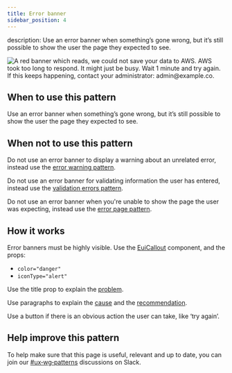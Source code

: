 ```yaml
---
title: Error banner
sidebar_position: 4
---
```


description: Use an error banner when something’s gone wrong, but it’s still possible to show the user the page they expected to see.


![A red banner which reads, we could not save your data to AWS. AWS took too long to respond. It might just be busy. Wait 1 minute and try again. If this keeps happening, contact your administrator: admin@example.co.](./images/error-banner.webp)

## When to use this pattern

Use an error banner when something’s gone wrong, but it’s still possible to show the user the page they expected to see.

## When not to use this pattern

Do not use an error banner to display a warning about an unrelated error, instead use the [error warning pattern](./error-warning.mdx).

Do not use an error banner for validating information the user has entered, instead use the [validation errors pattern](./error-validation.mdx).

Do not use an error banner when you're unable to show the page the user was expecting, instead use the [error page pattern](./error-page.mdx).

## How it works

Error banners must be highly visible. Use the [EuiCallout](../../components/display/callout.mdx) component, and the props:
- `color="danger"`
- `iconType="alert"`

Use the title prop to explain the [problem](./how-to-write-good-error-messages.mdx#1-the-problem).

Use paragraphs to explain the [cause](./how-to-write-good-error-messages.mdx#2-the-cause) and the [recommendation](./how-to-write-good-error-messages.mdx#3-the-recommendation).

Use a button if there is an obvious action the user can take, like ‘try again’.

## Help improve this pattern

To help make sure that this page is useful, relevant and up to date, you can join our [#ux&#8209;wg&#8209;patterns](https://elastic.slack.com/archives/C049ADQE99S) discussions on Slack.
